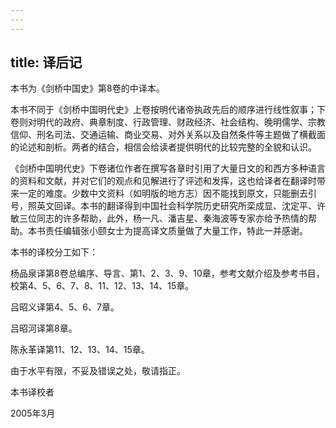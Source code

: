 ```yaml
---
---
---
```

title: 译后记
---



本书为《剑桥中国史》第8卷的中译本。

本书不同于《剑桥中国明代史》上卷按明代诸帝执政先后的顺序进行线性叙事；下卷则对明代的政府、典章制度、行政管理、财政经济、社会结构、晚明儒学、宗教信仰、刑名司法、交通运输、商业交易、对外关系以及自然条件等主题做了横截面的论述和剖析。两者的结合，相信会给读者提供明代的比较完整的全貌和认识。

《剑桥中国明代史》下卷诸位作者在撰写各章时引用了大量日文的和西方多种语言的资料和文献，并对它们的观点和见解进行了评述和发挥，这也给译者在翻译时带来一定的难度。少数中文资料（如明版的地方志）因不能找到原文，只能删去引号，照英文回译。本书的翻译得到中国社会科学院历史研究所栾成显、沈定平、许敏三位同志的许多帮助，此外，杨一凡、潘吉星、秦海波等专家亦给予热情的帮助。本书责任编辑张小颐女士为提高译文质量做了大量工作，特此一并感谢。

本书的译校分工如下：

杨品泉译第8卷总编序、导言、第1、2、3、9、10章，参考文献介绍及参考书目，校第4、5、6、7、8、11、12、13、14、15章。

吕昭义译第4、5、6、7章。

吕昭河译第8章。

陈永革译第11、12、13、14、15章。

由于水平有限，不妥及错误之处，敬请指正。

本书译校者

2005年3月